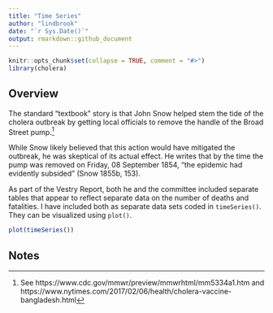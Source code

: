```yaml
---
title: "Time Series"
author: "lindbrook"
date: "`r Sys.Date()`"
output: rmarkdown::github_document
---
```


```r
knitr::opts_chunk$set(collapse = TRUE, comment = "#>")
library(cholera)
```

## Overview

The standard "textbook" story is that John Snow helped stem the tide of the cholera outbreak by getting local officials to remove the handle of the Broad Street pump.^[See https://www.cdc.gov/mmwr/preview/mmwrhtml/mm5334a1.htm and  https://www.nytimes.com/2017/02/06/health/cholera-vaccine-bangladesh.html]

While Snow likely believed that this action would have mitigated the outbreak, he was skeptical of its actual effect. He writes that by the time the pump was removed on Friday, 08 September 1854, "the epidemic had evidently subsided" (Snow 1855b, 153).

As part of the Vestry Report, both he and the committee included separate tables that appear to reflect separate data on the number of deaths and fatalities. I have included both as separate data sets coded in `timeSeries()`. They can be visualized using `plot()`.

```r
plot(timeSeries())
```

## Notes
